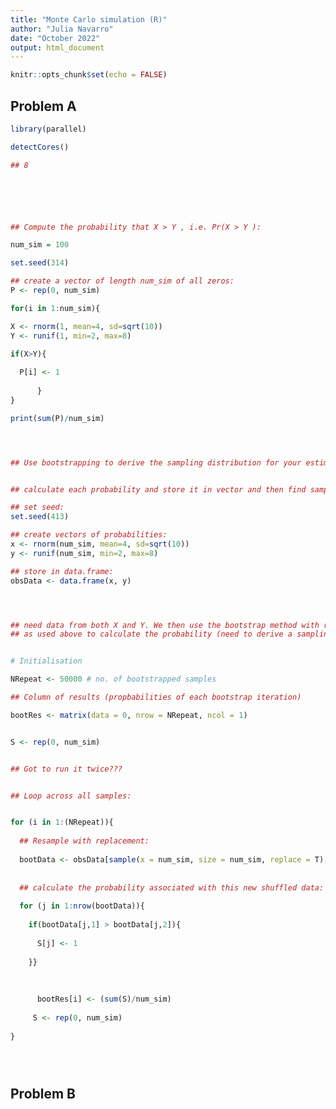 ```yaml
---
title: "Monte Carlo simulation (R)"
author: "Julia Navarro"
date: "October 2022"
output: html_document
---
```

    
```r
knitr::opts_chunk$set(echo = FALSE)
```

## Problem A 

<!--- Tasks:

Problem A
• Consider the following independent random variables:
– X ∼ N (µ = 4, σ2 = 10)
– Y ∼ U(a = 2, b = 8)
• Compute the probability that X > Y , i.e. Pr(X > Y ).
• Use bootstrapping to derive the sampling distribution for your estimate of Pr(X > Y ).
• Show how the sample variance of this sampling distribution changes as a function of the number of
Monte Carlo simulations.

--->
 
``` r

library(parallel)

detectCores()

## 8 






## Compute the probability that X > Y , i.e. Pr(X > Y ):

num_sim = 100

set.seed(314)

## create a vector of length num_sim of all zeros:
P <- rep(0, num_sim) 

for(i in 1:num_sim){

X <- rnorm(1, mean=4, sd=sqrt(10))
Y <- runif(1, min=2, max=8)

if(X>Y){
  
  P[i] <- 1
  
      }
}

print(sum(P)/num_sim)




## Use bootstrapping to derive the sampling distribution for your estimate of Pr(X > Y)


## calculate each probability and store it in vector and then find sampling distribution

## set seed:
set.seed(413)

## create vectors of probabilities:
x <- rnorm(num_sim, mean=4, sd=sqrt(10))
y <- runif(num_sim, min=2, max=8)

## store in data.frame:
obsData <- data.frame(x, y) 




## need data from both X and Y. We then use the bootstrap method with replacement and apply the function
## as used above to calculate the probability (need to derive a sampling distribution)


# Initialisation

NRepeat <- 50000 # no. of bootstrapped samples

## Column of results (propbabilities of each bootstrap iteration)

bootRes <- matrix(data = 0, nrow = NRepeat, ncol = 1) 


S <- rep(0, num_sim)


## Got to run it twice???


## Loop across all samples:


for (i in 1:(NRepeat)){
  
  ## Resample with replacement:
  
  bootData <- obsData[sample(x = num_sim, size = num_sim, replace = T),]
  
  
  ## calculate the probability associated with this new shuffled data:
  
  for (j in 1:nrow(bootData)){
    
    if(bootData[j,1] > bootData[j,2]){
      
      S[j] <- 1
      
    }}
    
    
      
      bootRes[i] <- (sum(S)/num_sim)
      
     S <- rep(0, num_sim) 
  
}





```

## Problem B

<!--- 


Problem B
• Consider the following football tournament format: a team keeps playing until they accrue 7 wins or 3
losses (whichever comes first - no draws allowed). Assume a fixed win rate p ∈ [0, 1] across all rounds
(they are paired at random).
• Plot how the total number of matches played (i.e. wins + losses) varies as a function of p.
• Comment on the observed win rate relative to the assumed win rate p (i.e. if a team obtains 2 wins -
3 losses, the maximum likelihood point estimate for their win rate is 40%). Specifically, focus on the
effect driven by the format of this tournament.

--->

